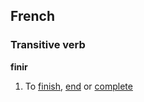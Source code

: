 ==French==
===Transitive verb===
'''finir'''
#To [[finish]], [[end]] or [[complete]]
{{fr-conj-ir|fin|avoir}}